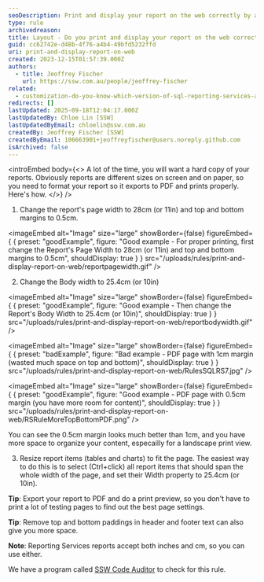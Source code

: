 ```yaml
---
seoDescription: Print and display your report on the web correctly by adjusting page width, margins, and body width to ensure a professional-looking PDF export.
type: rule
archivedreason:
title: Layout - Do you print and display your report on the web correctly?
guid: cc62742e-d48b-4f76-a4b4-49bfd5232ffd
uri: print-and-display-report-on-web
created: 2023-12-15T01:57:39.000Z
authors:
  - title: Jeoffrey Fischer
    url: https://ssw.com.au/people/jeoffrey-fischer
related:
  - customization-do-you-know-which-version-of-sql-reporting-services-and-visual-studio-you-are-using
redirects: []
lastUpdated: 2025-09-18T12:04:17.000Z
lastUpdatedBy: Chloe Lin [SSW]
lastUpdatedByEmail: chloelin@ssw.com.au
createdBy: Jeoffrey Fischer [SSW]
createdByEmail: 106663901+jeoffreyfischer@users.noreply.github.com
isArchived: false
---
```


<introEmbed
  body={<>
A lot of the time, you will want a hard copy of your reports. Obviously reports are different sizes on screen and on paper, so you need to format your report so it exports to PDF and prints properly. Here's how.
  </>}
/>
1. Change the report's page width to 28cm (or 11in) and top and bottom margins to 0.5cm.

<imageEmbed
  alt="Image"
  size="large"
  showBorder={false}
  figureEmbed={ {
    preset: "goodExample",
    figure: "Good example - For proper printing, first change the Report's Page Width to 28cm (or 11in) and top and bottom margins to 0.5cm",
    shouldDisplay: true
  } }
  src="/uploads/rules/print-and-display-report-on-web/reportpagewidth.gif"
/>


2. Change the Body width to 25.4cm (or 10in)

<imageEmbed
  alt="Image"
  size="large"
  showBorder={false}
  figureEmbed={ {
    preset: "goodExample",
    figure: "Good example - Then change the Report's Body Width to 25.4cm (or 10in)",
    shouldDisplay: true
  } }
  src="/uploads/rules/print-and-display-report-on-web/reportbodywidth.gif"
/>


<imageEmbed
  alt="Image"
  size="large"
  showBorder={false}
  figureEmbed={ {
    preset: "badExample",
    figure: "Bad example - PDF page with 1cm margin (wasted much space on top and bottom)",
    shouldDisplay: true
  } }
  src="/uploads/rules/print-and-display-report-on-web/RulesSQLRS7.jpg"
/>


<imageEmbed
  alt="Image"
  size="large"
  showBorder={false}
  figureEmbed={ {
    preset: "goodExample",
    figure: "Good example - PDF page with 0.5cm margin (you have more room for content)",
    shouldDisplay: true
  } }
  src="/uploads/rules/print-and-display-report-on-web/RSRuleMoreTopBottomPDF.png"
/>


   You can see the 0.5cm margin looks much better than 1cm, and you have more space to organize your content, especailly for a landscape print view.

3. Resize report items (tables and charts) to fit the page. The easiest way to do this is to select (Ctrl+click) all report items that should span the whole width of the page, and set their Width property to 25.4cm (or 10in).

**Tip**: Export your report to PDF and do a print preview, so you don't have to print a lot of testing pages to find out the best page settings.

**Tip**: Remove top and bottom paddings in header and footer text can also give you more space.

**Note**: Reporting Services reports accept both inches and cm, so you can use either.

We have a program called [SSW Code Auditor](https://codeauditor.com/) to check for this rule.
